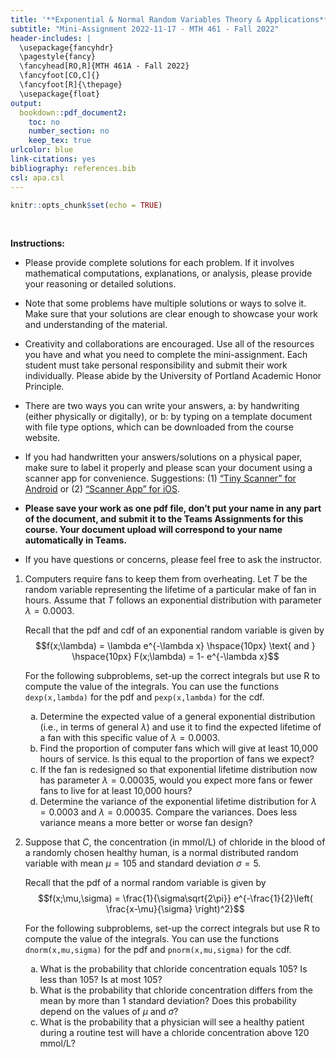 ---
title: '**Exponential & Normal Random Variables Theory & Applications**'
subtitle: "Mini-Assignment 2022-11-17 - MTH 461 - Fall 2022"
header-includes: |
  \usepackage{fancyhdr}
  \pagestyle{fancy}
  \fancyhead[RO,R]{MTH 461A - Fall 2022}
  \fancyfoot[CO,C]{}
  \fancyfoot[R]{\thepage}
  \usepackage{float}
output:
  bookdown::pdf_document2:
    toc: no
    number_section: no
    keep_tex: true
urlcolor: blue
link-citations: yes
bibliography: references.bib
csl: apa.csl
---

```{r setup, include=FALSE}
knitr::opts_chunk$set(echo = TRUE)
```

\

**Instructions:**
 
 * Please provide complete solutions for each problem. If it involves mathematical computations, explanations, or analysis, please provide your reasoning or detailed solutions.
 
 * Note that some problems have multiple solutions or ways to solve it. Make sure that your solutions are clear enough to showcase your work and understanding of the material.
 
 * Creativity and collaborations are encouraged. Use all of the resources you have and what you need to complete the mini-assignment. Each student must take personal responsibility and submit their work individually. Please abide by the University of Portland Academic Honor Principle.
 
 * There are two ways you can write your answers, a: by handwriting (either physically or digitally), or b: by typing on a template document with file type options, which can be downloaded from the course website.
 
 * If you had handwritten your answers/solutions on a physical paper, make sure to label it properly and please scan your document using a scanner app for convenience. Suggestions: (1) ["Tiny Scanner" for Android](https://play.google.com/store/apps/details?id=com.appxy.tinyscanner&hl=en_US&gl=US){target="_blank"} or (2) ["Scanner App" for iOS](https://apps.apple.com/us/app/scanner-app-scan-pdf-document/id595563753){target="_blank"}.
 
 * **Please save your work as one pdf file, don't put your name in any part of the document, and submit it to the Teams Assignments for this course. Your document upload will correspond to your name automatically in Teams.**
 
 * If you have questions or concerns, please feel free to ask the instructor.

\newpage
  
1. Computers require fans to keep them from overheating. Let $T$ be the random variable representing the lifetime of a particular make of fan in hours. Assume that $T$ follows an exponential distribution with parameter $\lambda = 0.0003$.

    Recall that the pdf and cdf of an exponential random variable is given by
    $$f(x;\lambda) = \lambda e^{-\lambda x} \hspace{10px} \text{ and } \hspace{10px} F(x;\lambda) = 1- e^{-\lambda x}$$
    
    For the following subproblems, set-up the correct integrals but use R to compute the value of the integrals. You can use the functions `dexp(x,lambda)` for the pdf and `pexp(x,lambda)` for the cdf.

    a. Determine the expected value of a general exponential distribution (i.e., in terms of general $\lambda$) and use it to find the expected lifetime of a fan with this specific value of $\lambda = 0.0003$.
    b. Find the proportion of computer fans which will give at least 10,000 hours of service. Is this equal to the proportion of fans we expect?
    c. If the fan is redesigned so that exponential lifetime distribution now has parameter $\lambda = 0.00035$, would you expect more fans or fewer fans to live for at least 10,000 hours?
    d. Determine the variance of the exponential lifetime distribution for $\lambda = 0.0003$ and $\lambda = 0.00035$. Compare the variances. Does less variance means a more better or worse fan design?

2. Suppose that $C$, the concentration (in mmol/L) of chloride in the blood of a randomly chosen healthy human, is a normal distributed random variable with mean $\mu = 105$ and standard deviation $\sigma = 5$.

    Recall that the pdf of a normal random variable is given by
    $$f(x;\mu,\sigma) = \frac{1}{\sigma\sqrt{2\pi}} e^{-\frac{1}{2}\left( \frac{x-\mu}{\sigma} \right)^2}$$
    
     For the following subproblems, set-up the correct integrals but use R to compute the value of the integrals. You can use the functions `dnorm(x,mu,sigma)` for the pdf and `pnorm(x,mu,sigma)` for the cdf.

    a. What is the probability that chloride concentration equals 105? Is less than 105? Is at most 105?
    b. What is the probability that chloride concentration differs from the mean by more than 1 standard deviation? Does this probability depend on the values of $\mu$ and $\sigma$?
    c. What is the probability that a physician will see a healthy patient during a routine test will have a chloride concentration above 120 mmol/L?
